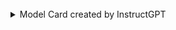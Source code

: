 
<ModelCards />

<br />

<details>

<summary>Model Card created by InstructGPT</summary>

# InstructGPT Model Card

Last updated: January 2022

Based on [Model Cards for Model Reporting (Mitchell et al.)](https://arxiv.org/abs/1810.03993), we’re providing some accompanying information about InstructGPT.

## Model Details

InstructGPT is a GPT-style language model. Researchers at OpenAI developed the model by fine-tuning GPT-3 to follow instructions using human feedback. There are three model sizes: 1.3B, 6B, and 175B parameters.

### Model date
January 2022

### Model type
Language model

### Paper & samples
[Training language models to follow instructions with human feedback][LINK_TO_PAPER]

We release samples from our models on public NLP datasets that require sampling [here](https://github.com/openai/following-instructions-human-feedback/tree/main/automatic-eval-samples).

### Model version
InstructGPT is described in the [above paper][LINK_TO_PAPER].

The versions deployed on the OpenAI API are fine-tuned using the same human feedback data, using a slightly different procedure, which will be detailed in a forthcoming publication.

## Model Use
The intended direct users of InstructGPT are developers who access its capabilities via the OpenAI API. Through the OpenAI API, the model can be used by those who may not have AI development experience, to build and explore language modeling systems across a wide range of functions. We also anticipate that the model will continue to be used by researchers to better understand the behaviors, capabilities, biases, and constraints of large-scale language models.

Due to InstructGPT’s limitations (described below), and the breadth and open-ended nature of its capabilities, access and use are subject to OpenAI’s API Usage Guidelines, and API Terms of Use, which are designed to prohibit the use of the API in a way that causes societal harm. We review all use cases before customers deploy API models in production, and have systems in place to revoke access if necessary after moving to production. Additionally, we provide guidance to users on some of the potential safety risks they should consider - and related mitigations.

## Data and Performance

### Data

InstructGPT models are initialized from GPT-3 models, whose training dataset is composed of text posted to the internet or uploaded to the internet (e.g., books). The internet data that the GPT-3 models were trained on and evaluated against includes:

1. a version of the [CommonCrawl dataset](https://commoncrawl.org/the-data/) filtered based on similarity to high-quality reference corpora,
2. [an expanded version of the Webtext dataset](https://d4mucfpksywv.cloudfront.net/better-language-models/language_models_are_unsupervised_multitask_learners.pdf),
3. two internet-based book corpora, and
4. [English-language Wikipedia](https://en.wikipedia.org/wiki/Main_Page).

InstructGPT is then further fine-tuned on a dataset labeled by human labelers. The labelers comprise a team of about 40 contractors whom we hired through Upwork and ScaleAI. Our aim was to select a group of labelers who were sensitive to the preferences of different demographic groups, and who were good at identifying outputs that were potentially harmful. Thus, we conducted a screening test designed to measure labeler performance on these axes. We selected labelers who performed well on this test. We collaborated closely with the labelers over the course of the project. We had an onboarding process to train labelers on the project, wrote detailed instructions for each task, and answered labeler questions in a shared chat room.

The dataset consists of input prompts (from the OpenAI API or written by labelers), demonstrations of the desired model behavior written by our labelers, and labeler rankings of outputs from multiple models. The text prompts submitted to the OpenAI API were from an earlier version of the InstructGPT models (trained via supervised learning on a subset of our demonstration data on the Playground interface). Customers using the Playground were informed that their data could be used to train further models via a recurring notification any time InstructGPT models were used. To reduce the risk of the models learning potentially sensitive customer details, we filtered all prompts in the training split for personally identifiable information (PII). Some of our prompts were also written by contractors themselves, because we needed an initial source of instruction-like prompts to bootstrap the process, and these kinds of prompts weren't often submitted to the regular GPT-3 models on the API.

### Performance
We measure InstructGPT’s performance on two categories of tasks: prompts submitted to the OpenAI API, and public academic datasets. Results on each can be found in the [paper][LINK_TO_PAPER]. Overall, InstructGPT outputs are significantly preferred by labelers over outputs from GPT-3 on our API distribution. In our paper, we show that InstructGPT produces fewer toxic outputs than GPT-3 on the RealToxicityPrompts dataset, generates more truthful and informative answers on the TruthfulQA dataset, and shows improvements in appropriateness, obeying explicit constraints in the instruction, attempting the correct instruction, and not making up information on “closed-domain” tasks. However, this does not mean that the model is fully aligned or fully safe, as we detail in the next section.


## Limitations

### Model limitations

InstructGPT and our analysis of it have a number of limitations. Some of them are inherent to any model with machine learning (ML) components that can have high-bandwidth, open-ended interactions with people (e.g. via natural language): ML components have limited robustness; ML components are biased; open-ended systems have large surface areas for risk; and safety is a moving target for ML systems. Like any model with ML components, InstructGPT can only be expected to provide reasonable outputs for inputs similar to those in its training data.

We outline some further limitations below. These limitations are similar to those of the original GPT-3 model, though many of them may be mitigated by our InstructGPT training procedure.

* Repetition: GPT-3 samples sometimes repeat themselves semantically at the document level, and can lose coherence over long passages, contradict themselves, and occasionally contain non-sequitur sentences or paragraphs.

* Lack of real-world grounding: GPT-3, like other large pretrained language models, is not grounded in other modalities of experience, such as video, real-world physical interaction, or human feedback, and thus lacks a large amount of context about the world.

* Predominantly English: GPT-3 is trained largely on text in the English language, and is best suited for classifying, searching, summarizing, or generating such text. GPT-3 will by default perform worse on inputs that are different from the data distribution it is trained on, including non-English languages as well as specific dialects of English that are not as well-represented in  training data.

* Interpretability and predictability: the capacity to interpret or predict how GPT-3 will behave is very limited, a limitation common to most deep learning systems, especially in models of this scale.

* High variance on novel inputs: GPT-3 is not necessarily well-calibrated in its predictions on novel inputs. This can be observed in the much higher variance in its performance as compared to that of humans on standard benchmarks.

* Biases: GPT-3, like all large language models trained on internet corpora, will generate stereotyped or prejudiced content. The model has the propensity to retain and magnify biases it inherited from any part of its training, from the datasets we selected to the training techniques we chose. This is concerning, since model bias could harm people in the relevant groups in different ways by entrenching existing stereotypes and producing demeaning portrayals amongst other potential harms.

* Follow harmful instructions: Perhaps the greatest limitation of InstructGPT relative to GPT-3 is that, in most cases, they follow the user's instruction, even if that could lead to harm in the real world.  For example, when given a prompt instructing the models to be maximally biased, InstructGPT generates more toxic outputs than equivalently-sized GPT-3 models. We discuss potential mitigations in the following sections.


### Methodology limitations

The behavior of our InstructGPT models is determined in part by the human feedback obtained from our contractors. Some of the labeling tasks rely on value judgments that may be impacted by the identity of our contractors, their beliefs, cultural backgrounds, and personal history. We hired about 40 contractors, guided by their performance on a screening test meant to judge how well they could identify and respond to sensitive prompts, and their agreement rate with researchers on a labeling task with detailed instructions. We kept our team of contractors small because it's easier to have high-bandwidth communication with a smaller set of contractors who are doing the task full-time. However, this group is clearly not representative of the full spectrum of people who will use and be affected by our deployed models. As a simple example, our labelers are primarily English-speaking and our data consists almost entirely of English instructions.


[LINK_TO_PAPER]: https://cdn.openai.com/papers/Training_language_models_to_follow_instructions_with_human_feedback.pdf

</details>